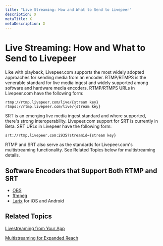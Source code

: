 ```yaml
---
title: "Live Streaming: How and What to Send to Livepeer"
description: X
metaTitle: X
metaDescription: X
---
```


# Live Streaming: How and What to Send to Livepeer

<!-- Establishes that we support RTMP ingest well (and SRT in beta) and describes how we take a single input stream and transform it into multiple outputs. -->

Like with playback, Livepeer.com supports the most widely adopted approaches for
sending media from an encoder. RTMP/RTMPS is the venerable standard for live
media ingest and widely supported among software and hardware media encoders.
RTMP/RTMPS URLs in Livepeer.com have the following form:

`rtmp://rtmp.livepeer.com/live/{stream key}`
`rtmps://rtmp.livepeer.com/live/{stream key}`

SRT is an emerging live media ingest standard and where supported, there's
strong interoperability. Livepeer.com support for SRT is currently in Beta. SRT
URLs in Livepeer have the following form:

`srt://rtmp.livepeer.com:2935?streamid={stream key}`

RTMP and SRT also serve as the standards for Livepeer.com's multistreaming
functionality. See Related Topics below for multistreaming details.

## Software Encoders that Support Both RTMP and SRT

- [OBS](https://obsproject.com/)
- [ffmpeg](https://ffmpeg.org/)
- [Larix](https://softvelum.com/larix/) for iOS and Android

## Related Topics

[Livestreaming from Your App](../developing-a-production-app/livestreaming-from-your-app)

[Multistreaming for Expanded Reach](../multistreaming/multistreaming-for-expanded-reach)
